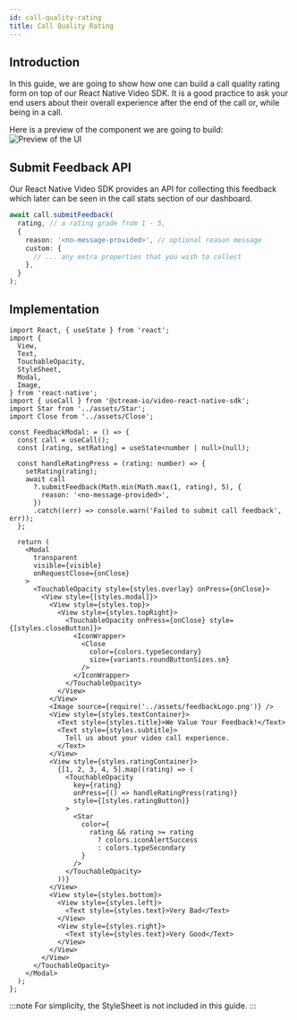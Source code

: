 ```yaml
---
id: call-quality-rating
title: Call Quality Rating
---
```


## Introduction

In this guide, we are going to show how one can build a call quality rating form on top of our React Native Video SDK.
It is a good practice to ask your end users about their overall experience after the end of the call or, while being in a call.

Here is a preview of the component we are going to build:
![Preview of the UI](../assets/05-ui-cookbook/19-call-quality-rating/feedback.png)

## Submit Feedback API

Our React Native Video SDK provides an API for collecting this feedback which later can be seen in the call stats section of our dashboard.

```ts
await call.submitFeedback(
  rating, // a rating grade from 1 - 5,
  {
    reason: '<no-message-provided>', // optional reason message
    custom: {
      // ... any extra properties that you wish to collect
    },
  }
);
```

## Implementation

```tsx
import React, { useState } from 'react';
import {
  View,
  Text,
  TouchableOpacity,
  StyleSheet,
  Modal,
  Image,
} from 'react-native';
import { useCall } from '@stream-io/video-react-native-sdk';
import Star from '../assets/Star';
import Close from '../assets/Close';

const FeedbackModal: = () => {
  const call = useCall();
  const [rating, setRating] = useState<number | null>(null);

  const handleRatingPress = (rating: number) => {
    setRating(rating);
    await call
      ?.submitFeedback(Math.min(Math.max(1, rating), 5), {
        reason: '<no-message-provided>',
      })
      .catch((err) => console.warn('Failed to submit call feedback', err));
  };

  return (
    <Modal
      transparent
      visible={visible}
      onRequestClose={onClose}
    >
      <TouchableOpacity style={styles.overlay} onPress={onClose}>
        <View style={[styles.modal]}>
          <View style={styles.top}>
            <View style={styles.topRight}>
              <TouchableOpacity onPress={onClose} style={[styles.closeButton]}>
                <IconWrapper>
                  <Close
                    color={colors.typeSecondary}
                    size={variants.roundButtonSizes.sm}
                  />
                </IconWrapper>
              </TouchableOpacity>
            </View>
          </View>
          <Image source={require('../assets/feedbackLogo.png')} />
          <View style={styles.textContainer}>
            <Text style={styles.title}>We Value Your Feedback!</Text>
            <Text style={styles.subtitle}>
              Tell us about your video call experience.
            </Text>
          </View>
          <View style={styles.ratingContainer}>
            {[1, 2, 3, 4, 5].map((rating) => (
              <TouchableOpacity
                key={rating}
                onPress={() => handleRatingPress(rating)}
                style={[styles.ratingButton]}
              >
                <Star
                  color={
                    rating && rating >= rating
                      ? colors.iconAlertSuccess
                      : colors.typeSecondary
                  }
                />
              </TouchableOpacity>
            ))}
          </View>
          <View style={styles.bottom}>
            <View style={styles.left}>
              <Text style={styles.text}>Very Bad</Text>
            </View>
            <View style={styles.right}>
              <Text style={styles.text}>Very Good</Text>
            </View>
          </View>
        </View>
      </TouchableOpacity>
    </Modal>
  );
};
```

:::note
For simplicity, the StyleSheet is not included in this guide.
:::
